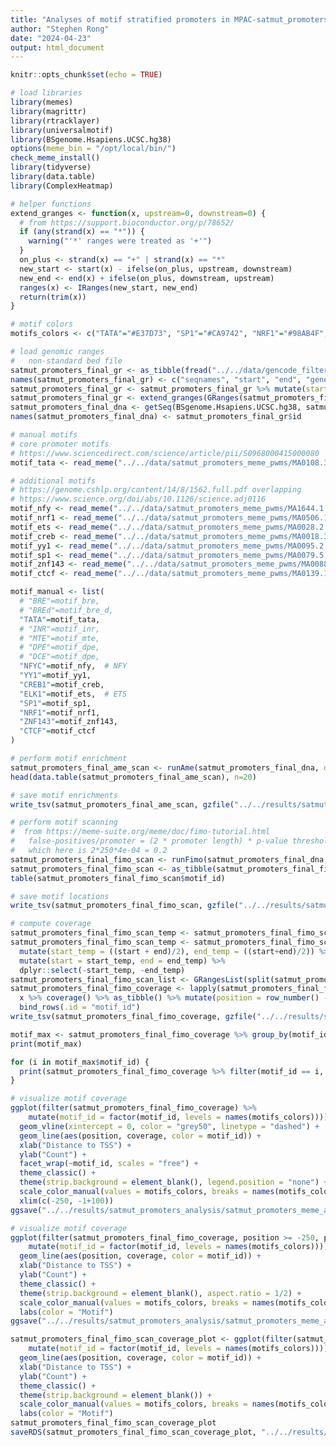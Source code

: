 ```yaml
---
title: "Analyses of motif stratified promoters in MPAC-satmut_promoters"
author: "Stephen Rong"
date: "2024-04-23"
output: html_document
---
```


```r
knitr::opts_chunk$set(echo = TRUE)
```

```r
# load libraries
library(memes)
library(magrittr)
library(rtracklayer)
library(universalmotif)
library(BSgenome.Hsapiens.UCSC.hg38)
options(meme_bin = "/opt/local/bin/")
check_meme_install()
library(tidyverse)
library(data.table)
library(ComplexHeatmap)

# helper functions
extend_granges <- function(x, upstream=0, downstream=0) {
  # from https://support.bioconductor.org/p/78652/
  if (any(strand(x) == "*")) {
    warning("'*' ranges were treated as '+'")
  }
  on_plus <- strand(x) == "+" | strand(x) == "*"
  new_start <- start(x) - ifelse(on_plus, upstream, downstream)
  new_end <- end(x) + ifelse(on_plus, downstream, upstream)
  ranges(x) <- IRanges(new_start, new_end)
  return(trim(x))
}

# motif colors
motifs_colors <- c("TATA"="#E37D73", "SP1"="#CA9742", "NRF1"="#98AB4F", "ELK1"="#58B157", "NFYC"="#5CB79E", "CREB1"="#88CCE9", "YY1"="#9AADD7", "CTCF"="#AB7EB2", "ZNF143"="#D872A6")

# load genomic ranges
#   non-standard bed file
satmut_promoters_final_gr <- as_tibble(fread("../../data/gencode_filtered_regions/gencode.v44.protein.coding.canonical.autosomes.0.based.bed"))
names(satmut_promoters_final_gr) <- c("seqnames", "start", "end", "gene_name", "score", "strand", "id")
satmut_promoters_final_gr <- satmut_promoters_final_gr %>% mutate(start = start + 1)  # 0 to 1-index)
satmut_promoters_final_gr <- extend_granges(GRanges(satmut_promoters_final_gr), -750+50, 100+50)  # 250 bp promoter
satmut_promoters_final_dna <- getSeq(BSgenome.Hsapiens.UCSC.hg38, satmut_promoters_final_gr)
names(satmut_promoters_final_dna) <- satmut_promoters_final_gr$id

# manual motifs
# core promoter motifs
# https://www.sciencedirect.com/science/article/pii/S0968000415000080
motif_tata <- read_meme("../../data/satmut_promoters_meme_pwms/MA0108.3.meme"); motif_tata@name <- "TATA"  # https://jaspar.elixir.no/matrix/MA0108.3/

# additional motifs
# https://genome.cshlp.org/content/14/8/1562.full.pdf overlapping
# https://www.science.org/doi/abs/10.1126/science.adj0116
motif_nfy <- read_meme("../../data/satmut_promoters_meme_pwms/MA1644.1.meme"); motif_nfy@name <- "NFYC"  # https://jaspar.elixir.no/matrix/MA1644.1/  # represent NFY
motif_nrf1 <- read_meme("../../data/satmut_promoters_meme_pwms/MA0506.1.meme"); motif_nrf1@name <- "NRF1"  # https://jaspar.elixir.no/matrix/MA0506.1/
motif_ets <- read_meme("../../data/satmut_promoters_meme_pwms/MA0028.2.meme"); motif_ets@name <- "ELK1"  # https://jaspar.elixir.no/matrix/MA0028.2/  # represent ETS
motif_creb <- read_meme("../../data/satmut_promoters_meme_pwms/MA0018.3.meme"); motif_creb@name <- "CREB1"  # https://jaspar.elixir.no/matrix/MA0018.3/
motif_yy1 <- read_meme("../../data/satmut_promoters_meme_pwms/MA0095.2.meme"); motif_yy1@name <- "YY1"  # https://jaspar.elixir.no/matrix/MA0095.2/  # different from consensus?
motif_sp1 <- read_meme("../../data/satmut_promoters_meme_pwms/MA0079.5.meme"); motif_sp1@name <- "SP1"  # https://jaspar.elixir.no/matrix/MA0079.5/
motif_znf143 <- read_meme("../../data/satmut_promoters_meme_pwms/MA0088.2.meme"); motif_znf143@name <- "ZNF143"  # https://jaspar.elixir.no/matrix/MA0088.2/
motif_ctcf <- read_meme("../../data/satmut_promoters_meme_pwms/MA0139.1.meme"); motif_ctcf@name <- "CTCF"  # https://jaspar.elixir.no/matrix/MA0139.1/

motif_manual <- list(
  # "BRE"=motif_bre,
  # "BREd"=motif_bre_d,
  "TATA"=motif_tata,
  # "INR"=motif_inr,
  # "MTE"=motif_mte,
  # "DPE"=motif_dpe,
  # "DCE"=motif_dpe,
  "NFYC"=motif_nfy,  # NFY
  "YY1"=motif_yy1,
  "CREB1"=motif_creb,
  "ELK1"=motif_ets,  # ETS
  "SP1"=motif_sp1,
  "NRF1"=motif_nrf1,
  "ZNF143"=motif_znf143,
  "CTCF"=motif_ctcf
)

# perform motif enrichment
satmut_promoters_final_ame_scan <- runAme(satmut_promoters_final_dna, database = motif_manual)
head(data.table(satmut_promoters_final_ame_scan), n=20)

# save motif enrichments
write_tsv(satmut_promoters_final_ame_scan, gzfile("../../results/satmut_promoters_analysis/satmut_promoters_meme_analysis/satmut_promoters_final_ame_scan.txt.gz"))

# perform motif scanning
#  from https://meme-suite.org/meme/doc/fimo-tutorial.html
#   false-positives/promoter = (2 * promoter length) * p-value threshold
#   which here is 2*250*4e-04 = 0.2
satmut_promoters_final_fimo_scan <- runFimo(satmut_promoters_final_dna, motifs = motif_manual, thresh = 4e-04)  # 1e-03)
satmut_promoters_final_fimo_scan <- as_tibble(satmut_promoters_final_fimo_scan)
table(satmut_promoters_final_fimo_scan$motif_id)

# save motif locations
write_tsv(satmut_promoters_final_fimo_scan, gzfile("../../results/satmut_promoters_analysis/satmut_promoters_meme_analysis/satmut_promoters_final_fimo_scan.txt.gz"))

# compute coverage
satmut_promoters_final_fimo_scan_temp <- satmut_promoters_final_fimo_scan %>% mutate(seqnames = "promoter")
satmut_promoters_final_fimo_scan_temp <- satmut_promoters_final_fimo_scan_temp %>% 
  mutate(start_temp = ((start + end)/2), end_temp = ((start+end)/2)) %>%  # get mid points
  mutate(start = start_temp, end = end_temp) %>% 
  dplyr::select(-start_temp, -end_temp)
satmut_promoters_final_fimo_scan_list <- GRangesList(split(satmut_promoters_final_fimo_scan_temp, satmut_promoters_final_fimo_scan_temp$motif_id))
satmut_promoters_final_fimo_coverage <- lapply(satmut_promoters_final_fimo_scan_list, function(x) {
  x %>% coverage() %>% as_tibble() %>% mutate(position = row_number() - 250-50) %>% dplyr::select(-group, -group_name) %>% mutate(density = value/sum(value)) %>% dplyr::rename(coverage = value)}) %>% 
  bind_rows(.id = "motif_id")
write_tsv(satmut_promoters_final_fimo_coverage, gzfile("../../results/satmut_promoters_analysis/satmut_promoters_meme_analysis/satmut_promoters_final_fimo_coverage.txt.gz"))

motif_max <- satmut_promoters_final_fimo_coverage %>% group_by(motif_id) %>% summarise(max = max(coverage))
print(motif_max)

for (i in motif_max$motif_id) {
  print(satmut_promoters_final_fimo_coverage %>% filter(motif_id == i, coverage == filter(motif_max, motif_id == i)$max))
}

# visualize motif coverage
ggplot(filter(satmut_promoters_final_fimo_coverage) %>% 
    mutate(motif_id = factor(motif_id, levels = names(motifs_colors)))) + 
  geom_vline(xintercept = 0, color = "grey50", linetype = "dashed") + 
  geom_line(aes(position, coverage, color = motif_id)) + 
  xlab("Distance to TSS") + 
  ylab("Count") + 
  facet_wrap(~motif_id, scales = "free") +
  theme_classic() + 
  theme(strip.background = element_blank(), legend.position = "none") + 
  scale_color_manual(values = motifs_colors, breaks = names(motifs_colors)) + 
  xlim(c(-250, -1+100))
ggsave("../../results/satmut_promoters_analysis/satmut_promoters_meme_analysis/satmut_promoters_final_fimo_coverage_facet.pdf")

# visualize motif coverage
ggplot(filter(satmut_promoters_final_fimo_coverage, position >= -250, position <= -1) %>% 
    mutate(motif_id = factor(motif_id, levels = names(motifs_colors)))) + 
  geom_line(aes(position, coverage, color = motif_id)) + 
  xlab("Distance to TSS") + 
  ylab("Count") + 
  theme_classic() + 
  theme(strip.background = element_blank(), aspect.ratio = 1/2) + 
  scale_color_manual(values = motifs_colors, breaks = names(motifs_colors)) + 
  labs(color = "Motif")
ggsave("../../results/satmut_promoters_analysis/satmut_promoters_meme_analysis/satmut_promoters_final_fimo_scan_coverage.pdf")

satmut_promoters_final_fimo_scan_coverage_plot <- ggplot(filter(satmut_promoters_final_fimo_coverage, position >= -250, position <= -1, motif_id %in% c("SP1", "TATA", "NRF1", "ELK1", "CREB1", "NFYC")) %>% 
    mutate(motif_id = factor(motif_id, levels = names(motifs_colors)))) + 
  geom_line(aes(position, coverage, color = motif_id)) + 
  xlab("Distance to TSS") + 
  ylab("Count") + 
  theme_classic() + 
  theme(strip.background = element_blank()) + 
  scale_color_manual(values = motifs_colors, breaks = names(motifs_colors)) + 
  labs(color = "Motif")
satmut_promoters_final_fimo_scan_coverage_plot
saveRDS(satmut_promoters_final_fimo_scan_coverage_plot, "../../results/satmut_promoters_analysis/satmut_promoters_meme_analysis/satmut_promoters_final_fimo_scan_coverage.rds")
```